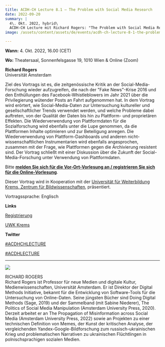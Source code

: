 ```yaml
---
title: ACDH-CH Lecture 8.1 – The Problem with Social Media Research
date: 2022-09-20
summary: |
  4\. Okt. 2022, hybrid\
  ACDH-CH Lecture mit Richard Rogers: "The Problem with Social Media Research".
image: /assets/content/assets/de/events/acdh-ch-lecture-8-1-the-problem-with-social-media-reserach/image.jpg

---
```


**Wann:** 4. Okt. 2022, 16.00 (CET)

**Wo:** Theatersaal, Sonnenfelsgasse 19, 1010 Wien & Online (Zoom)

**Richard Rogers**\
Universität Amsterdam

Ziel des Vortrags ist es, die zeitgenössische Kritik an der Social-Media-Forschung wieder aufzugreifen, die nach der "Fake News"-Krise 2016 und den Enthüllungen des Facebook-Whistleblowers im Jahr 2021 über die Privilegierung wütender Posts an Fahrt aufgenommen hat. In dem Vortrag wird erörtert, wie Social-Media-Daten zur Untersuchung kultureller und gesellschaftlicher Trends verwendet werden, und welche Probleme dabei auftreten, von der Qualität der Daten bis hin zu Plattform- und proprietären Effekten. Die Wiederverwendung von Plattformdaten für die Sozialforschung wird ebenfalls unter die Lupe genommen, da die Plattformen Inhalte optimieren und zur Beteiligung anregen. Die Wiederverwendung von Plattform-Dashboards und anderen nicht-wissenschaftlichen Instrumentarien wird ebenfalls angesprochen, zusammen mit der Frage, wie Plattformen gegen die Archivierung resistent sind. Der Vortrag schließt mit einer Diskussion über die Zukunft der Social-Media-Forschung unter Verwendung von Plattformdaten.

Bitte [**melden Sie sich für die Vor-Ort-Vorlesung an / registrieren Sie sich für die Online-Vorlesung**](https://www.oeaw.ac.at/acdh/events/registration/acdh-ch-lecture-81).

Dieser Vortrag wird in Kooperation mit der [Universität für Weiterbildung Krems, Zentrum für Bildwissenschaften](https://www.donau-uni.ac.at/de/universitaet/fakultaeten/bildung-kunst-architektur/departments/kunst-kulturwissenschaften/zentren/bildwissenschaften.html), präsentiert.

Vortragssprache: Englisch

**Links**

[Registrierung](https://www.oeaw.ac.at/acdh/events/registration/acdh-ch-lecture-81)

[UWK Krems](https://www.donau-uni.ac.at/de/universitaet/fakultaeten/bildung-kunst-architektur/departments/kunst-kulturwissenschaften/zentren/bildwissenschaften.html)

**Twitter**

[#ACDHCHLECTURE](https://twitter.com/search?q=%23ACDHCHLecture\&src=typed_query)

[#ACDHLECTURE](https://twitter.com/search?q=%23ACDHLecture\&src=typd)

***

![](/assets/content/assets/de/events/acdh-ch-lecture-8-1-the-problem-with-social-media-reserach/rogers_portrait.jpeg)

RICHARD ROGERS\
Richard Rogers ist Professor für neue Medien und digitale Kultur, Medienwissenschaften, Universität Amsterdam. Er ist Direktor der Digital Methods Initiative, bekannt für die Entwicklung von Software-Tools für die Untersuchung von Online-Daten. Seine jüngsten Bücher sind Doing Digital Methods (Sage, 2019) und der Sammelband (mit Sabine Niederer), The Politics of Social Media Manipulation (Amsterdam University Press, 2020). Derzeit arbeitet er an The Propagation of Misinformation across Social Media (Amsterdam University Press, 2022) sowie an Projekten zu einer technischen Definition von Memes, der Kunst der kritischen Analyse, der vergleichenden Yandex-Google-Bildforschung zum russisch-ukrainischen Krieg und problematischen Narrativen zu ukrainischen Flüchtlingen in polnischsprachigen sozialen Medien.
